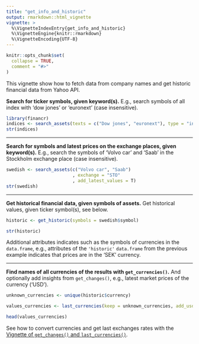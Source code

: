 ```yaml
---
title: "get_info_and_historic"
output: rmarkdown::html_vignette
vignette: >
  %\VignetteIndexEntry{get_info_and_historic}
  %\VignetteEngine{knitr::rmarkdown}
  %\VignetteEncoding{UTF-8}
---
```


```r
knitr::opts_chunk$set(
  collapse = TRUE,
  comment = "#>"
)
```

This vignette show how to fetch data from company names and get historic financial data from Yahoo API.


**Search for ticker symbols, given keyword(s).** E.g., search symbols of all index with 'dow jones' or 'euronext' (case insensitive).

```r
library(financr)
indices <- search_assets(texts = c("Dow jones", "euronext"), type = "index" )
str(indices)
```

---

**Search for symbols and latest prices on the exchange places, given keyword(s).** E.g., search the symbols of 'Volvo car' and 'Saab' in the Stockholm exchange place (case insensitive).

```r
swedish <- search_assets(c("Volvo car", "Saab")
                         , exchange = "STO"
                         , add_latest_values = T)
str(swedish)

```

---

**Get historical financial data, given symbols of assets.** Get historical values, given ticker symbol(s), see below.

```r
historic <- get_historic(symbols = swedish$symbol)

str(historic)
```

Additional attributes indicates such as the symbols of currencies in the `data.frame`, e.g., attributes of the `'historic'` `data.frame` from the previous example indicates that prices are in the 'SEK' currency. 

---

**Find names of all currencies of the results with `get_currencies()`.** And optionally add insights from `get_changes()`, e.g., latest market prices of the currency ('USD').
 
```r
unknown_currencies <- unique(historic$currency)

values_currencies <- last_currencies(keep = unknown_currencies, add_usd_values = T)

head(values_currencies)

```

See how to convert currencies and get last exchanges rates with the [Vignette of `get_changes()` and `last_currencies()`](https://clement-lvd.github.io/financr/articles/currencies.html). 

